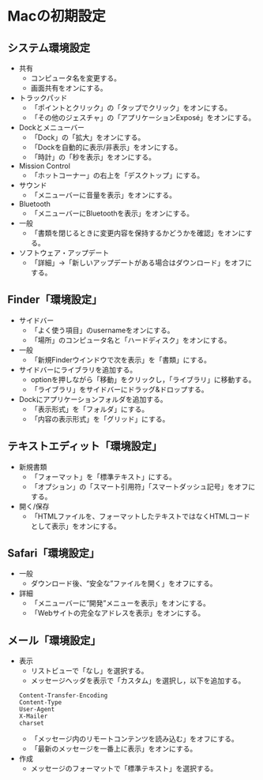 # Macの初期設定 {#InitialSetting}


## システム環境設定

- 共有
    + コンピュータ名を変更する。
    + 画面共有をオンにする。

- トラックパッド
    + 「ポイントとクリック」の「タップでクリック」をオンにする。
    + 「その他のジェスチャ」の「アプリケーションExposé」をオンにする。

- Dockとメニューバー
    + 「Dock」の「拡大」をオンにする。
    + 「Dockを自動的に表示/非表示」をオンにする。
    + 「時計」の「秒を表示」をオンにする。

- Mission Control
    + 「ホットコーナー」の右上を「デスクトップ」にする。

- サウンド
    + 「メニューバーに音量を表示」をオンにする。

- Bluetooth
    + 「メニューバーにBluetoothを表示」をオンにする。

- 一般
    + 「書類を閉じるときに変更内容を保持するかどうかを確認」をオンにする。

- ソフトウェア・アップデート
    + 「詳細」→「新しいアップデートがある場合はダウンロード」をオフにする。


## Finder「環境設定」

- サイドバー
    + 「よく使う項目」のusernameをオンにする。
    + 「場所」のコンピュータ名と「ハードディスク」をオンにする。

- 一般
    + 「新規Finderウインドウで次を表示」を「書類」にする。

- サイドバーにライブラリを追加する。
    + optionを押しながら「移動」をクリックし，「ライブラリ」に移動する。
    + 「ライブラリ」をサイドバーにドラッグ&ドロップする。

- Dockにアプリケーションフォルダを追加する。
    + 「表示形式」を「フォルダ」にする。
    + 「内容の表示形式」を「グリッド」にする。


## テキストエディット「環境設定」

- 新規書類
    + 「フォーマット」を「標準テキスト」にする。
    + 「オプション」の「スマート引用符」「スマートダッシュ記号」をオフにする。

- 開く/保存
    + 「HTMLファイルを、フォーマットしたテキストではなくHTMLコードとして表示」をオンにする。


## Safari「環境設定」

- 一般
    + ダウンロード後、“安全な”ファイルを開く」をオフにする。

- 詳細
    + 「メニューバーに“開発”メニューを表示」をオンにする。
    + 「Webサイトの完全なアドレスを表示」をオンにする。


## メール「環境設定」

- 表示
    + リストビューで「なし」を選択する。
    + メッセージヘッダを表示で「カスタム」を選択し，以下を追加する。
```
Content-Transfer-Encoding
Content-Type
User-Agent
X-Mailer
charset
```
    + 「メッセージ内のリモートコンテンツを読み込む」をオフにする。
    + 「最新のメッセージを一番上に表示」をオンにする。

- 作成
    + メッセージのフォーマットで「標準テキスト」を選択する。
